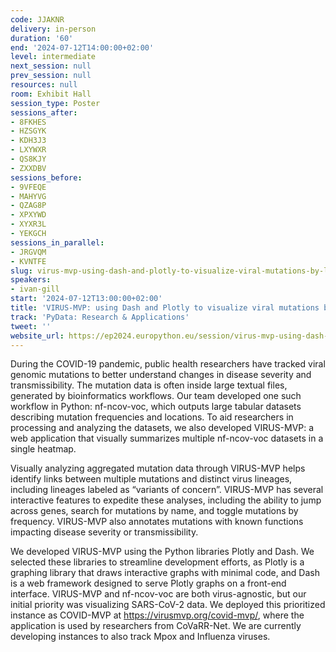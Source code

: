 ```yaml
---
code: JJAKNR
delivery: in-person
duration: '60'
end: '2024-07-12T14:00:00+02:00'
level: intermediate
next_session: null
prev_session: null
resources: null
room: Exhibit Hall
session_type: Poster
sessions_after:
- 8FKHES
- HZSGYK
- KDH3J3
- LXYWXR
- QS8KJY
- ZXXDBV
sessions_before:
- 9VFEQE
- MAHYVG
- QZAG8P
- XPXYWD
- XYXR3L
- YEKGCH
sessions_in_parallel:
- JRGVQM
- KVNTFE
slug: virus-mvp-using-dash-and-plotly-to-visualize-viral-mutations-by-lineage
speakers:
- ivan-gill
start: '2024-07-12T13:00:00+02:00'
title: 'VIRUS-MVP: using Dash and Plotly to visualize viral mutations by lineage'
track: 'PyData: Research & Applications'
tweet: ''
website_url: https://ep2024.europython.eu/session/virus-mvp-using-dash-and-plotly-to-visualize-viral-mutations-by-lineage
---
```


During the COVID-19 pandemic, public health researchers have tracked viral genomic mutations to better understand changes in disease severity and transmissibility. The mutation data is often inside large textual files, generated by bioinformatics workflows. Our team developed one such workflow in Python: nf-ncov-voc, which outputs large tabular datasets describing mutation frequencies and locations. To aid researchers in processing and analyzing the datasets, we also developed VIRUS-MVP: a web application that visually summarizes multiple nf-ncov-voc datasets in a single heatmap.

Visually analyzing aggregated mutation data through VIRUS-MVP helps identify links between multiple mutations and distinct virus lineages, including lineages labeled as “variants of concern”. VIRUS-MVP has several interactive features to expedite these analyses, including the ability to jump across genes, search for mutations by name, and toggle mutations by frequency. VIRUS-MVP also annotates mutations with known functions impacting disease severity or transmissibility.

We developed VIRUS-MVP using the Python libraries Plotly and Dash. We selected these libraries to streamline development efforts, as Plotly is a graphing library that draws interactive graphs with minimal code, and Dash is a web framework designed to serve Plotly graphs on a front-end interface. VIRUS-MVP and nf-ncov-voc are both virus-agnostic, but our initial priority was visualizing SARS-CoV-2 data. We deployed this prioritized instance as COVID-MVP at https://virusmvp.org/covid-mvp/, where the application is used by researchers from CoVaRR-Net. We are currently developing instances to also track Mpox and Influenza viruses.
